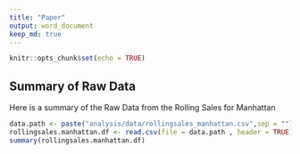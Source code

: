 ```yaml
---
title: "Paper"
output: word_document
keep_md: true
---
```


```r
knitr::opts_chunk$set(echo = TRUE)
```

## Summary of Raw Data
Here is a summary of the Raw Data from the Rolling Sales for Manhattan

```r
data.path <- paste("analysis/data/rollingsales_manhattan.csv",sep = "")
rollingsales.manhattan.df <- read.csv(file = data.path , header = TRUE)
summary(rollingsales.manhattan.df)
```
